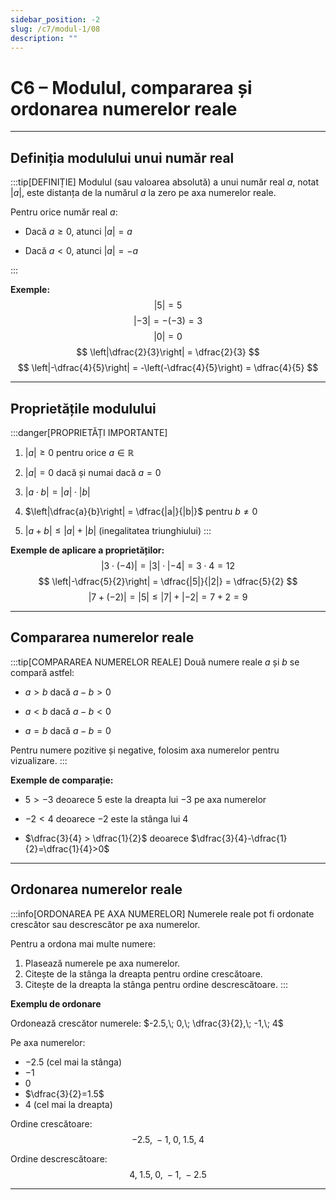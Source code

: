 ```yaml
---
sidebar_position: -2
slug: /c7/modul-1/08
description: ""
---
```


# C6 – Modulul, compararea și ordonarea numerelor reale
---

## Definiția modulului unui număr real

:::tip[DEFINIȚIE]
Modulul (sau valoarea absolută) a unui număr real $a$, notat $|a|$, este distanța de la numărul $a$ la zero pe axa numerelor reale.

Pentru orice număr real $a$:
- Dacă $a \ge 0$, atunci $|a| = a$

- Dacă $a < 0$, atunci $|a| = -a$

:::

**Exemple:**
$$
|5| = 5
$$
$$
|-3| = -(-3) = 3
$$
$$
|0| = 0
$$
$$
\left|\dfrac{2}{3}\right| = \dfrac{2}{3}
$$
$$
\left|-\dfrac{4}{5}\right| = -\left(-\dfrac{4}{5}\right) = \dfrac{4}{5}
$$

---

## Proprietățile modulului

:::danger[PROPRIETĂȚI IMPORTANTE]
1. $|a| \ge 0$ pentru orice $a\in\mathbb{R}$ 

2. $|a| = 0$ dacă și numai dacă $a = 0$  

3. $|a\cdot b| = |a| \cdot |b|$  

4. $\left|\dfrac{a}{b}\right| = \dfrac{|a|}{|b|}$ pentru $b\neq 0$  

5. $|a + b| \le |a| + |b|$ (inegalitatea triunghiului)
:::

**Exemple de aplicare a proprietăților:**
$$
|3\cdot(-4)| = |3|\cdot|-4| = 3\cdot4 = 12
$$
$$
\left|-\dfrac{5}{2}\right| = \dfrac{|5|}{|2|} = \dfrac{5}{2}
$$
$$
|7 + (-2)| = |5| \le |7| + |-2| = 7 + 2 = 9
$$

---

## Compararea numerelor reale

:::tip[COMPARAREA NUMERELOR REALE]
Două numere reale $a$ și $b$ se compară astfel:

- $a > b$ dacă $a - b > 0$

- $a < b$ dacă $a - b < 0$

- $a = b$ dacă $a - b = 0$

Pentru numere pozitive și negative, folosim axa numerelor pentru vizualizare.
:::

**Exemple de comparație:**
- $5 > -3$ deoarece $5$ este la dreapta lui $-3$ pe axa numerelor

- $-2 < 4$ deoarece $-2$ este la stânga lui $4$

- $\dfrac{3}{4} > \dfrac{1}{2}$ deoarece $\dfrac{3}{4}-\dfrac{1}{2}=\dfrac{1}{4}>0$


---

## Ordonarea numerelor reale

:::info[ORDONAREA PE AXA NUMERELOR]
Numerele reale pot fi ordonate crescător sau descrescător pe axa numerelor.

Pentru a ordona mai multe numere:

1. Plasează numerele pe axa numerelor.
2. Citește de la stânga la dreapta pentru ordine crescătoare.
3. Citește de la dreapta la stânga pentru ordine descrescătoare.
:::

**Exemplu de ordonare**

Ordonează crescător numerele: $-2.5,\; 0,\; \dfrac{3}{2},\; -1,\; 4$

Pe axa numerelor:
- $-2.5$ (cel mai la stânga)
- $-1$
- $0$
- $\dfrac{3}{2}=1.5$
- $4$ (cel mai la dreapta)

Ordine crescătoare:
$$
-2.5,\; -1,\; 0,\; 1.5,\; 4
$$

Ordine descrescătoare:
$$
4,\; 1.5,\; 0,\; -1,\; -2.5
$$

---
